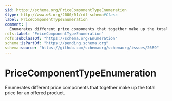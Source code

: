 ```yaml
---
$id: https://schema.org/PriceComponentTypeEnumeration
$type: http://www.w3.org/2000/01/rdf-schema#Class
label: PriceComponentTypeEnumeration
comment: |
  Enumerates different price components that together make up the total price for an offered product.
rdfs:label: "PriceComponentTypeEnumeration"
rdfs:subClassOf: "https://schema.org/Enumeration"
schema:isPartOf: "https://pending.schema.org"
schema:source: "https://github.com/schemaorg/schemaorg/issues/2689"
---
```


# PriceComponentTypeEnumeration

Enumerates different price components that together make up the total price for an offered product.

